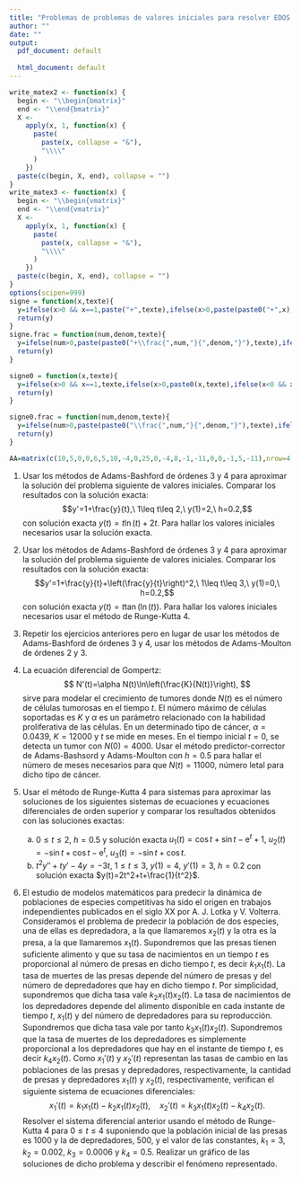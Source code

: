 ```yaml
---
title: "Problemas de problemas de valores iniciales para resolver EDOS. Métodos multipaso, sistemas y ecuaciones diferenciales de órden superior."
author: ""
date: ""
output:
  pdf_document: default
              
  html_document: default
---
```


\newcommand{\m}[1]{\mathbf{#1}}
\newcommand{\s}[2]{\mathbf{#1}^{(#2)}}
\newcommand{\pe}[2]{#1^\top #2}
\newcommand{\w}{\hat{y}}

```r
write_matex2 <- function(x) {
  begin <- "\\begin{bmatrix}"
  end <- "\\end{bmatrix}"
  X <-
    apply(x, 1, function(x) {
      paste(
        paste(x, collapse = "&"),
        "\\\\"
      )
    })
  paste(c(begin, X, end), collapse = "")
}
write_matex3 <- function(x) {
  begin <- "\\begin{vmatrix}"
  end <- "\\end{vmatrix}"
  X <-
    apply(x, 1, function(x) {
      paste(
        paste(x, collapse = "&"),
        "\\\\"
      )
    })
  paste(c(begin, X, end), collapse = "")
}
options(scipen=999)
signe = function(x,texte){
  y=ifelse(x>0 && x==1,paste("+",texte),ifelse(x>0,paste(paste0("+",x),texte),ifelse(x<0 && x==-1,paste("-",texte),ifelse(x<0,paste(paste0("-",abs(x)),texte),""))))
  return(y)
}
signe.frac = function(num,denom,texte){
  y=ifelse(num>0,paste(paste0("+\\frac{",num,"}{",denom,"}"),texte),ifelse(num<0,paste(paste0("-\\frac{",abs(num),"}{",denom,"}"),texte),""))
  return(y)
}

signe0 = function(x,texte){
  y=ifelse(x>0 && x==1,texte,ifelse(x>0,paste0(x,texte),ifelse(x<0 && x==-1,paste("-",texte),ifelse(x<0,paste(paste0("-",abs(x)),texte),""))))
  return(y)
}

signe0.frac = function(num,denom,texte){
  y=ifelse(num>0,paste(paste0("\\frac{",num,"}{",denom,"}"),texte),ifelse(num<0,paste(paste0("-\\frac{",abs(num),"}{",denom,"}"),texte),""))
  return(y)
}
```

```r
AA=matrix(c(10,5,0,0,6,5,10,-4,0,25,0,-4,8,-1,-11,0,0,-1,5,-11),nrow=4,byrow=T)
```


(@) Usar los métodos de Adams-Bashford de órdenes 3 y 4 para aproximar la solución del problema siguiente de valores iniciales. Comparar los resultados con la solución exacta:
$$y'=1+\frac{y}{t},\ 1\leq t\leq 2,\ y(1)=2,\ h=0.2,$$ con solución exacta $y(t)=t\ln (t)+2t.$
Para hallar los valores iniciales necesarios usar la solución exacta.

(@) Usar los métodos de Adams-Bashford de órdenes 3 y 4 para aproximar la solución del problema siguiente de valores iniciales. Comparar los resultados con la solución exacta:
$$y'=1+\frac{y}{t}+\left(\frac{y}{t}\right)^2,\ 1\leq t\leq 3,\ y(1)=0,\ h=0.2,$$
con solución exacta $y(t)=t\tan(\ln(t))$.
Para hallar los valores iniciales necesarios usar el método de Runge-Kutta 4.

(@) Repetir los ejercicios anteriores pero en lugar de usar los métodos de Adams-Bashford de órdenes 3 y 4, usar los métodos de Adams-Moulton de órdenes 2 y 3.

(@) La ecuación diferencial de Gompertz:
$$
N'(t)=\alpha N(t)\ln\left(\frac{K}{N(t)}\right),
$$
sirve para modelar el crecimiento de tumores donde $N(t)$ es el número de células tumorosas en el tiempo $t$. El número máximo de células soportadas es $K$ y $\alpha$ es un parámetro relacionado con la habilidad proliferativa de las células.\newline
En un determinado tipo de cáncer, $\alpha =0.0439$, $K=12000$ y $t$ se mide en meses. En el tiempo inicial $t=0$, se detecta un tumor con $N(0)=4000$. Usar el método predictor-corrector de Adams-Bashsord y Adams-Moulton con $h=0.5$ para hallar el número de meses necesarios para que $N(t)=11000$, número letal para dicho tipo de cáncer.

(@) Usar el método de Runge-Kutta 4 para sistemas para aproximar las soluciones de los siguientes sistemas de ecuaciones y ecuaciones diferenciales de orden superior y comparar los resultados obtenidos con las soluciones exactas:
    a) \begin{align*}
    u_1' = & u_2,\ u_1(0)=1,\\
    u_2' = & -u_1-2\mathrm{e}^t +1,\ u_2(0)=0,\\
    u_3' = & -u_1-\mathrm{e}^t+1,\ u_3(0)=1,
    \end{align*}
    $0\leq t\leq 2,\ h=0.5$ y solución exacta $u_1(t)=\cos t+\sin t-\mathrm{e}^t+1,\ u_2(t)=-\sin t+\cos t -\mathrm{e}^t$, $u_3(t)=-\sin t+\cos t$.
    a) $t^2 y''+t y'-4y=-3t, \ 1\leq t\leq 3,\ y(1)=4,\ y'(1)=3,\ h=0.2$ con solución exacta $y(t)=2t^2+t+\frac{1}{t^2}$.
    
(@) El estudio de modelos matemáticos para predecir la dinámica de poblaciones de especies competitivas ha sido el origen en trabajos independientes publicados en el siglo XX por A. J. Lotka y V. Volterra.\newline
Consideramos el problema de predecir la población de dos especies, una de ellas es depredadora, a la que llamaremos $x_2(t)$ y la otra es la presa, a la que llamaremos $x_1(t)$.\newline
Supondremos que las presas tienen suficiente alimento y que su tasa de nacimientos en un tiempo $t$ es proporcional al número de presas en dicho tiempo $t$, es decir $k_1 x_1(t)$. La tasa de muertes de las presas depende del número de presas y del número de depredadores que hay en dicho tiempo $t$. Por simplicidad, supondremos que dicha tasa vale $k_2 x_1(t)x_2(t)$. \newline
La tasa de nacimientos de los depredadores depende del alimento disponible en cada instante de tiempo $t$, $x_1(t)$ y del número de depredadores para su reproducción. Supondremos que dicha tasa vale por tanto $k_3 x_1(t)x_2(t)$. Supondremos que la tasa de muertes de los depredadores es simplemente proporcional a los depredadores que hay en el instante de tiempo $t$, es decir $k_4 x_2(t)$.\newline
Como $x_1'(t)$ y $x_2'(t)$ representan las tasas de cambio en las poblaciones de las presas y depredadores, respectivamente, la cantidad de presas y depredadores $x_1(t)$ y $x_2(t)$, respectivamente, verifican el siguiente sistema de ecuaciones diferenciales:
$$
x_1'(t)=k_1 x_1(t)-k_2 x_1(t)x_2(t),\quad x_2'(t)=k_3 x_1(t)x_2(t)-k_4 x_2(t).
$$
Resolver el sistema diferencial anterior usando el método de Runge-Kutta 4 para $0\leq t\leq 4$ suponiendo que la población inicial de las presas es $1000$ y la de depredadores, $500$, y el valor de las constantes, $k_1=3$, $k_2=0.002$, $k_3=0.0006$ y $k_4=0.5$. Realizar un gráfico de las soluciones de dicho problema y describir el fenómeno representado. 